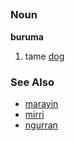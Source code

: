 =={{kld}}==
===Noun===
'''buruma'''

#tame [[dog]]
===See Also===
*[[marayin]]
*[[mirri]]
*[[ngurran]]